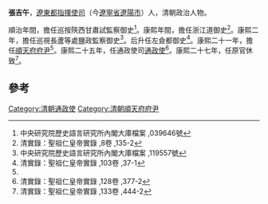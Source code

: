 '''張吉午'''，[[遼東都指揮使司|遼東都指揮使司]]（今[[遼寧省|遼寧省]][[遼陽市|遼陽市]]）人，清朝政治人物。

順治年間，擔任巡按陝西甘肅試監察御史<ref>中央研究院歷史語言研究所內閣大庫檔案 ,039646號</ref>。康熙年間，擔任浙江道御史<ref>清實錄：聖祖仁皇帝實錄 ,8卷 ,135-2</ref>。康熙二年，擔任巡視長蘆等處鹽政監察御史<ref>中央研究院歷史語言研究所內閣大庫檔案 ,119557號</ref>。后升任左僉都御史<ref name="#1">清實錄：聖祖仁皇帝實錄 ,103卷 ,37-1</ref>。康熙二十一年，擔任[[順天府|順天府]][[府尹|府尹]]<ref name="#1"/>。康熙二十五年，任通政使司[[通政使|通政使]]<ref>清實錄：聖祖仁皇帝實錄 ,128卷 ,377-2</ref>。康熙二十七年，任原官休致<ref>清實錄：聖祖仁皇帝實錄 ,133卷 ,444-2</ref>。

==參考==
{{reflist}}
{{清朝人物小作品}}
[[Category:清朝通政使|Category:清朝通政使]]
[[Category:清朝順天府府尹|Category:清朝順天府府尹]]
